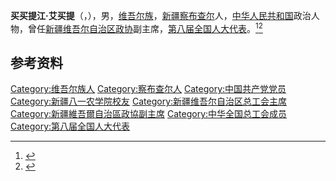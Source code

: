 '''买买提江·艾买提'''（{{lang-ug|مەمەتجان ئەمەت|Memetjan Emet}}，{{bd|1948年|1月|}}），男，[[维吾尔族|维吾尔族]]，[[新疆|新疆]][[察布查尔|察布查尔]]人，[[中华人民共和国|中华人民共和国]]政治人物，曾任[[新疆维吾尔自治区政协|新疆维吾尔自治区政协]]副主席，[[第八届全国人大代表|第八届全国人大代表]]。<ref>{{Cite book|title=中华人民共和国职官志|author=何虎生, 李耀东, 向常福主编|publisher=中国社会出版社|year=2003|isbn=9787800883934|location=北京|pages=}}</ref><ref>{{Cite web|title=买买提江·艾买提|url=http://xyh.xjau.edu.cn/2015/0703/c1536a20722/page.htm|accessdate=2020-09-18|work=新疆农业大学校友会}}</ref>

== 参考资料 ==
{{reflist}}

{{中国人物小作品}}
{{Navboxes 
| title  = 买买提江·艾买提在[[中华全国总工会|中华全国总工会]]的职务
| list1  =
{{中华全国总工会第十三届执行委员会}}
{{中华全国总工会第十四届执行委员会}}
}}

{{Authority control}}
{{DEFAULTSORT:}}
[[Category:维吾尔族人|Category:维吾尔族人]]
[[Category:察布查尔人|Category:察布查尔人]]
[[Category:中国共产党党员|Category:中国共产党党员]]
[[Category:新疆八一农学院校友|Category:新疆八一农学院校友]]
[[Category:新疆维吾尔自治区总工会主席|Category:新疆维吾尔自治区总工会主席]]
[[Category:新疆維吾爾自治區政協副主席|Category:新疆維吾爾自治區政協副主席]]
[[Category:中华全国总工会成员|Category:中华全国总工会成员]]
[[Category:第八届全国人大代表|Category:第八届全国人大代表]]